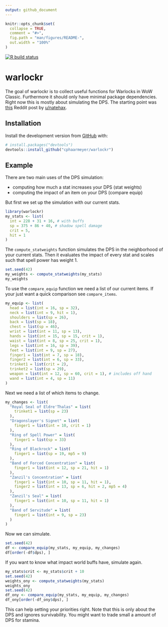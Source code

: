 ```yaml
---
output: github_document
---
```


<!-- README.md is generated from README.Rmd. Please edit that file -->

```r
knitr::opts_chunk$set(
  collapse = TRUE,
  comment = "#>",
  fig.path = "man/figures/README-",
  out.width = "100%"
)
```

<!-- badges: start -->
[![R build status](https://github.com/cphaarmeyer/warlockr/workflows/R-CMD-check/badge.svg)](https://github.com/cphaarmeyer/warlockr/actions)
<!-- badges: end -->

# warlockr

The goal of warlockr is to collect useful functions for Warlocks in WoW Classic.
Furthermore it should only have minimal package dependencies.
Right now this is mostly about simulating the DPS.
The starting point was [this](https://www.reddit.com/r/classicwow/comments/dh5r6g/so_i_made_a_warlock_shadowbolt_simulator/) Reddit post by [u/natehax](https://www.reddit.com/user/natehax/).

## Installation

Install the development version from [GitHub](https://github.com/) with:

``` r
# install.packages("devtools")
devtools::install_github("cphaarmeyer/warlockr")
```
## Example

There are two main uses of the DPS simulation:

* computing how much a stat increases your DPS (stat weights)
* computing the impact of an item on your DPS (compare equip)

But first we set up the simulation with our current stats.

```r
library(warlockr)
my_stats <- list(
  int = 228 + 31 + 16, # with buffs
  sp = 375 + 86 + 40, # shadow spell damage
  crit = 5,
  hit = 1
)
```

The `compute_statweights` function simulates the DPS in the neighborhood of your current stats.
Then it evaluates the impact of every stat and scales such that spell power has weight 1.

```r
set.seed(42)
my_weights <- compute_statweights(my_stats)
my_weights
```

To use the `compare_equip` function we need a list of our current items.
If your just want a quick comparison see `compare_items`.

```r
my_equip <- list(
  head = list(int = 16, sp = 32),
  neck = list(int = 9, hit = 1),
  shoulders = list(sp = 26),
  back = list(sp = 18),
  chest = list(sp = 46),
  wrist = list(int = 11, sp = 13),
  hands = list(int = 15, sp = 15, crit = 1),
  waist = list(int = 8, sp = 25, crit = 1),
  legs = list(int = 16, sp = 39),
  feet = list(int = 9, sp = 27),
  finger1 = list(int = 7, sp = 18),
  finger2 = list(int = 6, sp = 33),
  trinket1 = list(crit = 2),
  trinket2 = list(sp = 29),
  weapon = list(int = 12, sp = 60, crit = 1), # includes off hand
  wand = list(int = 4, sp = 11)
)
```

Next we need a list of which items to change.

```r
my_changes <- list(
  "Royal Seal of Eldre'Thalas" = list(
    trinket1 = list(sp = 23)
  ),
  "Dragonslayer's Signet" = list(
    finger1 = list(int = 10, crit = 1)
  ),
  "Ring of Spell Power" = list(
    finger1 = list(sp = 33)
  ),
  "Ring of Blackrock" = list(
    finger1 = list(sp = 19, mp5 = 9)
  ),
  "Band of Forced Concentration" = list(
    finger1 = list(int = 12, sp = 21, hit = 1)
  ),
  "Zanzil's Concentration" = list(
    finger1 = list(int = 10, sp = 11, hit = 1),
    finger2 = list(int = 13, sp = 6, hit = 2, mp5 = 4)
  ),
  "Zanzil's Seal" = list(
    finger1 = list(int = 10, sp = 11, hit = 1)
  ),
  "Band of Servitude" = list(
    finger1 = list(int = 9, sp = 23)
  )
)
```

Now we can simulate.

```r
set.seed(42)
df <- compare_equip(my_stats, my_equip, my_changes)
df[order(-df$dps), ]
```

If you want to know what impact world buffs have, simulate again.

```r
my_stats$crit <- my_stats$crit + 10
set.seed(42)
weights_ony <- compute_statweights(my_stats)
weights_ony
set.seed(42)
df_ony <- compare_equip(my_stats, my_equip, my_changes)
df_ony[order(-df_ony$dps), ]
```

This can help setting your priorities right.
Note that this is only about the DPS and ignores survivability.
You might want to trade small a amount of DPS for stamina.
